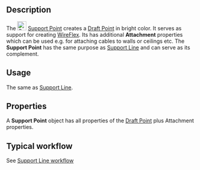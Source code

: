 <translate>

{{Docnav
|[[Cables_Material|Cable Materials]]
|[[Cables_SupportLine|Support Line]]
|[[Cables_Workbench|Cables]]
|IconL=Cables_Material.svg
|IconR=Cables_SupportLine.svg
|IconC=Cables_workbench_icon.svg
}}

{{GuiCommand
|Name=Cables SupportPoint
|MenuLocation=Cable Support → Support Point
|Workbenches=[[Cables_Workbench|Cables]]
|Shortcut=
|Version=1.0
|SeeAlso=[[Cables_Cable|Cable]], [[Cables_CableBox|Cable Box]], [[Cables_SupportLine|Support Line]]
}}

==Description==

The [[Image:Cables_SupportPoint.svg|24px]] [[Cables_SupportPoint|Support Point]] creates a [[Draft_Point|Draft Point]] in bright color. It serves as support for creating [[Cables_WireFlex|WireFlex]]. Its has additional '''Attachment''' properties which can be used e.g. for attaching cables to walls or ceilings etc. The '''Support Point''' has the same purpose as [[Cables_SupportLine|Support Line]] and can serve as its complement.

==Usage==

The same as [[Cables_SupportLine|Support Line]].

==Properties==

A '''Support Point''' object has all properties of the [[Draft_Point#Properties|Draft Point]] plus Attachment properties.

==Typical workflow==

See [[Cables_SupportLine#Typical workflow|Support Line workflow]]


{{Docnav
|[[Cables_Material|Cable Materials]]
|[[Cables_SupportLine|Support Line]]
|[[Cables_Workbench|Cables]]
|IconL=Cables_Material.svg
|IconR=Cables_SupportLine.svg
|IconC=Cables_workbench_icon.svg
}}

</translate>
